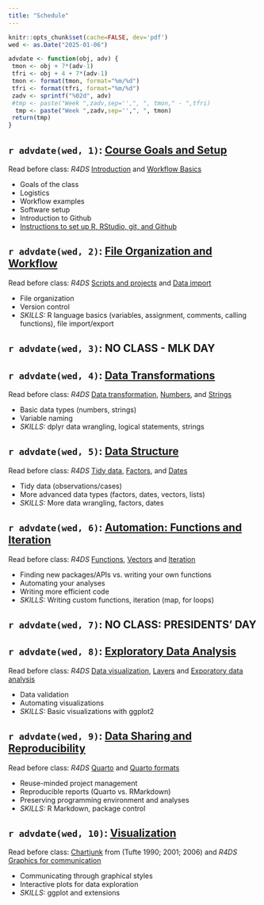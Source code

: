```yaml
---
title: "Schedule"
---
```


```r
knitr::opts_chunk$set(cache=FALSE, dev='pdf')
wed <- as.Date("2025-01-06")

advdate <- function(obj, adv) {
 tmon <- obj + 7*(adv-1)
 tfri <- obj + 4 + 7*(adv-1)
 tmon <- format(tmon, format="%m/%d")
 tfri <- format(tfri, format="%m/%d")
 zadv <- sprintf("%02d", adv)
 #tmp <- paste("Week ",zadv,sep='',", ", tmon," - ",tfri)
  tmp <- paste("Week ",zadv,sep='',", ", tmon)
 return(tmp)
}
```

## `r advdate(wed, 1)`: [Course Goals and Setup](lectures/1GoalsSetup.qmd)
Read before class: *R4DS* [Introduction](https://r4ds.hadley.nz/intro) and [Workflow Basics](https://r4ds.hadley.nz/workflow-basics)

- Goals of the class
- Logistics
- Workflow examples
- Software setup
- Introduction to Github
- [Instructions to set up R, RStudio, git, and Github](resources/setup.qmd)

## `r advdate(wed, 2)`: [File Organization and Workflow](lectures/2Importing.qmd)
Read before class: *R4DS* [Scripts and projects](https://r4ds.hadley.nz/workflow-scripts) and [Data import](https://r4ds.hadley.nz/data-import)

- File organization 
- Version control
- *SKILLS:* R language basics (variables, assignment, comments, calling functions), file import/export

<!-- - [Flipbook tutorial](https://psych-259-data-science-2022.github.io/259-langbasics-importing/#1) -->
<!-- - [Github project link](https://github.com/psych-259-data-science-2022/259-langbasics-importing) -->
<!-- - [Github homework link](https://github.com/psych-259-data-science-2022/259-langbasics-importing-hw) -->

##  `r advdate(wed, 3)`: NO CLASS - MLK DAY

##  `r advdate(wed, 4)`: [Data Transformations](lectures/3DataTransformations.qmd)
Read before class: *R4DS* [Data transformation](https://r4ds.hadley.nz/data-transform), [Numbers](https://r4ds.hadley.nz/numbers), and [Strings](https://r4ds.hadley.nz/strings)

- Basic data types (numbers, strings)
- Variable naming
- *SKILLS:* dplyr data wrangling, logical statements, strings

<!-- *OTHER READINGS:* Mistakes article (Kovacs et al., 2021) -->

<!-- *GitHub Project Links:* -->

<!-- - [Flipbook tutorial](https://psych-259-data-science-2022.github.io/259-data-transformations/#1) -->
<!-- - [Github project link](https://github.com/psych-259-data-science-2022/259-data-transformations) -->
<!-- - [Github homework link](https://github.com/psych-259-data-science-2022/259-data-transformations-hw) -->

##  `r advdate(wed, 5)`: [Data Structure](lectures/4DataStructure.qmd)
Read before class: *R4DS* [Tidy data](https://r4ds.hadley.nz/data-tidy), [Factors](https://r4ds.hadley.nz/factors), and [Dates](https://r4ds.hadley.nz/datetimes)

- Tidy data (observations/cases)
- More advanced data types (factors, dates, vectors, lists)
- *SKILLS:* More data wrangling, factors, dates

<!-- *GitHub Project Links:* -->

<!-- - [Flipbook tutorial](https://psych-259-data-science-2022.github.io/259-data-structure/#1) -->
<!-- - [Github project link](https://github.com/psych-259-data-science-2022/259-data-structure) -->
<!-- - [Github homework link](https://github.com/psych-259-data-science-2022/259-data-structure-hw) -->

##  `r advdate(wed, 6)`: [Automation: Functions and Iteration](lectures/5Automation.qmd)
Read before class: *R4DS* [Functions](https://r4ds.hadley.nz/functions), [Vectors](https://r4ds.had.co.nz/vectors.html) and [Iteration](https://r4ds.hadley.nz/iteration)

- Finding new packages/APIs vs. writing your own functions
- Automating your analyses
- Writing more efficient code
- *SKILLS:* Writing custom functions, iteration (map, for loops)

<!-- *OTHER READINGS:* Minimizing mistakes article (Rouder et al., 2019) -->

<!-- *GitHub Project Links:* -->

<!-- - [Automation](https://github.com/psych-259-data-science-2022/259-automation) -->

##  `r advdate(wed, 7)`: NO CLASS: PRESIDENTS' DAY

##  `r advdate(wed, 8)`: [Exploratory Data Analysis](lectures/6EDA.qmd)
Read before class: *R4DS* [Data visualization](https://r4ds.hadley.nz/data-visualize), [Layers](https://r4ds.hadley.nz/layers) and [Exporatory data analysis](https://r4ds.hadley.nz/eda)

- Data validation
- Automating visualizations 
- *SKILLS:* Basic visualizations with ggplot2


<!-- *GitHub Project Links:* -->

<!-- - [Visualization and EDA](https://github.com/psych-259-data-science-2022/259-exploratory-data-analysis) -->
<!-- - [Integrating skills homework](https://github.com/psych-259-data-science-2022/259-integrating-skills-hw) -->

##  `r advdate(wed, 9)`: [Data Sharing and Reproducibility](lectures/7DataSharing.qmd)
Read before class: *R4DS* [Quarto](https://r4ds.hadley.nz/quarto) and [Quarto formats](https://r4ds.hadley.nz/quarto-formats)

- Reuse-minded project management
- Reproducible reports (Quarto vs. RMarkdown)
- Preserving programming environment and analyses
- *SKILLS:* R Markdown, package control

<!-- *OTHER READINGS:* Transparency in psychological science (Klein et al., 2018) -->

<!-- *GitHub Project Links:* -->

<!-- - [RMarkdown](https://github.com/psych-259-data-science-2022/259-rmarkdown) -->
<!-- - [RMarkdown homework](https://github.com/psych-259-data-science-2022/259-rmarkdown-hw) -->

##  `r advdate(wed, 10)`: [Visualization](lectures/8Visualization.qmd)
Read before class: [Chartjunk](https://www.edwardtufte.com/bboard/q-and-a-fetch-msg?msg_id=00040Z) from (Tufte 1990; 2001; 2006) and *R4DS* [Graphics for communication](https://r4ds.hadley.nz/communication)

- Communicating through graphical styles
- Interactive plots for data exploration
- *SKILLS:* ggplot and extensions


<!-- *GitHub Project Links:* -->

<!-- - [Visualization](https://github.com/psych-259-data-science-2022/259-visualization-communication) -->